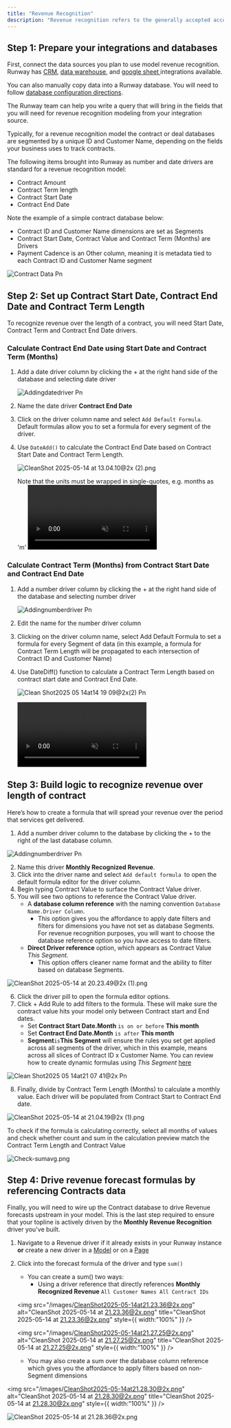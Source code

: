 ```yaml
---
title: "Revenue Recognition"
description: "Revenue recognition refers to the generally accepted accounting principles (GAAP) that determine when and how revenue gets recognized in financial statements.  The accounting principles require that businesses recognize revenue when it’s earned (accrual accounting) rather than when payment is received (cash accounting).  Correctly applying the rules for revenue recognition is crucial for accurately interpreting and forecasting revenue.your new file. This article explains how to build a revenue recognition model in Runway for recurring contracts. Runway is designed to support flexible, customizable modeling — if you don’t see your exact business or contract type in our docs, our team can help. "
---
```


## Step 1: Prepare your integrations and databases

First, connect the data sources you plan to use model revenue recognition. Runway has [CRM](https://docs.runway.com/integrations/revenue/hubspot), [data warehouse](https://docs.runway.com/integrations/data-storage/data-warehouses#data-warehouses), and [google sheet ](https://docs.runway.com/integrations/data-storage/google-sheets)integrations available.

You can also manually copy data into a Runway database. You will need to follow [database configuration directions](https://docs.runway.com/concepts/databases/databases-basics#configuring-a-database).

The Runway team can help you write a query that will bring in the fields that you will need for revenue recognition modeling from your integration source.

Typically, for a revenue recognition model the contract or deal databases are segmented by a unique ID and Customer Name, depending on the fields your business uses to track contracts.

The following items brought into Runway as number and date drivers are standard for a revenue recognition model:

- Contract Amount
- Contract Term length
- Contract Start Date
- Contract End Date

Note the example of a simple contract database below:

- Contract ID and Customer Name dimensions are set as Segments
- Contract Start Date, Contract Value and Contract Term (Months) are Drivers
- Payment Cadence is an Other column, meaning it is metadata tied to each Contract ID and Customer Name segment

![Contract Data Pn](/CleanShot2025-05-14at12.28.47@2x.png)

## **Step 2: Set up Contract Start Date, Contract End Date and Contract Term Length**

To recognize revenue over the length of a contract, you will need Start Date, Contract Term and Contract End Date drivers.

### Calculate Contract End Date using Start Date and Contract Term (Months)

1. Add a date driver column by clicking the \+ at the right hand side of the database and selecting date driver

   ![Addingdatedriver Pn](/CleanShot2025-05-14at12.53.55@2x.png)
2. Name the date driver **Contract End Date**
3. Click on the driver column name and select `Add Default Formula`. Default formulas allow you to set a formula for every segment of the driver.
4. Use `DateAdd()` to calculate the Contract End Date based on Contract Start Date and Contract Term Length.

   ![CleanShot 2025-05-14 at 13.04.10@2x (2).png](/images/CleanShot2025-05-14at13.04.10@2x\(2\).png)

   <Note>
     Note that the units must be wrapped in single-quotes, e.g. months as 'm'
   </Note>
   <video muted autoplay="true" loop controls playsinline="true" class="doc-video" src="https://documentation.runwaydev.com/videos/Date-Add-Demo.mp4" />

### Calculate Contract Term (Months) from Contract Start Date and Contract End Date

1. Add a number driver column by clicking the \+ at the right hand side of the database and selecting number driver

   ![Addingnumberdriver Pn](/CleanShot2025-05-14at13.41.32@2x.png)
2. Edit the name for the number driver column
3. Clicking on the driver column name, select Add Default Formula to set a formula for every Segment of data (in this example, a formula for Contract Term Length will be propagated to each intersection of Contract ID and Customer Name)
4. Use DateDiff() function to calculate a Contract Term Length based on contract start date and Contract End Date.

   ![Clean Shot2025 05 14at14 19 09@2x(2) Pn](/images/CleanShot2025-05-14at14.19.09@2x\(2\).png)

   <video muted autoplay="true" loop controls playsinline="true" class="doc-video" src="https://documentation.runwaydev.com/videos/Date-diff-demo.mp4" />

## Step 3: Build logic to recognize revenue over length of contract

Here’s how to create a formula that will spread your revenue over the period that services get delivered.

1. Add a number driver column to the database by clicking the \+ to the right of the last database column.

![Addingnumberdriver Pn](/CleanShot2025-05-14at13.41.32@2x.png)

2. Name this driver **Monthly Recognized Revenue**.
3. Click into the driver name and select `Add default formula `to open the default formula editor for the driver column.
4. Begin typing Contract Value to surface the Contract Value driver.
5. You will see two options to reference the Contract Value driver.
   - A **database column reference** with the naming convention `Database Name.Driver Column`.
     - This option gives you the affordance to apply date filters and filters for dimensions you have not set as database Segments. For revenue recognition purposes, you will want to choose the database reference option so you have access to date filters.
   - **Direct Driver reference** option, which appears as Contract Value _This Segment._
     - This option offers cleaner name format and the ability to filter based on database Segments.

![CleanShot 2025-05-14 at 20.23.49@2x (1).png](/images/CleanShot2025-05-14at20.23.49@2x\(1\).png)

6. Click the driver pill to open the formula editor options.
7. Click \+ Add Rule to add filters to the formula. These will make sure the contract value hits your model only between Contract start and End dates.
   - Set **Contract Start Date.Month** `is on or before` **This month**
   - Set **Contract End Date.Month** `is after` **This month**
   - **Segment**`is`**This Segment** will ensure the rules you set get applied across all segments of the driver, which in this example, means across all slices of Contract ID x Customer Name. You can review how to create dynamic formulas using _This Segment_ [here](https://docs.runway.com/concepts/databases/formulas-in-databases#example%3A-dynamic-default-formula-using-this-segment)

![Clean Shot2025 05 14at21 07 41@2x Pn](/images/CleanShot2025-05-14at21.07.41@2x.png)

8. Finally, divide by Contract Term Length (Months) to calculate a monthly value. Each driver will be populated from Contract Start to Contract End date.

![CleanShot 2025-05-14 at 21.04.19@2x (1).png](/images/CleanShot2025-05-14at21.04.19@2x\(1\).png)

<Check>
  To check if the formula is calculating correctly, select all months of values and check whether count and sum in the calculation preview match the Contract Term Length and Contract Value

  ![Check-sumavg.png](/images/Check-sumavg.png)
</Check>

## Step 4: Drive revenue forecast formulas by referencing Contracts data

Finally, you will need to wire up the Contract database to drive Revenue forecasts upstream in your model. This is the last step required to ensure that your topline is actively driven by the **Monthly Revenue Recognition** driver you've built.

1. Navigate to a Revenue driver if it already exists in your Runway instance **or** create a new driver in a [Model](https://docs.runway.com/concepts/models/models-basics) or on a [Page](https://docs.runway.com/concepts/pages/pages-basics)
2. Click into the forecast formula of the driver and type `sum()`
   - You can create a sum() two ways:
     - Using a driver reference that directly references **Monthly Recognized Revenue** `All Customer Names All Contract IDs`

   <img
     src="/images/CleanShot2025-05-14at21.23.36@2x.png"
     alt="CleanShot 2025-05-14 at 21.23.36@2x.png"
     title="CleanShot 2025-05-14 at 21.23.36@2x.png"
     style={{ width:"100%" }}
   />

   <img
     src="/images/CleanShot2025-05-14at21.27.25@2x.png"
     alt="CleanShot 2025-05-14 at 21.27.25@2x.png"
     title="CleanShot 2025-05-14 at 21.27.25@2x.png"
     style={{ width:"100%" }}
   />
   - You may also create a sum over the database column reference which gives you the affordance to apply filters based on non-Segment dimensions 

<img
  src="/images/CleanShot2025-05-14at21.28.30@2x.png"
  alt="CleanShot 2025-05-14 at 21.28.30@2x.png"
  title="CleanShot 2025-05-14 at 21.28.30@2x.png"
  style={{ width:"100%" }}
/>

![CleanShot 2025-05-14 at 21.28.36@2x.png](/images/CleanShot2025-05-14at21.28.36@2x.png)